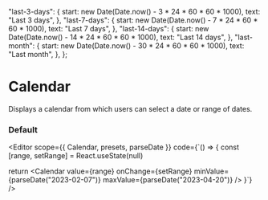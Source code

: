 
  "last-3-days": {
    start: new Date(Date.now() - 3 * 24 * 60 * 60 * 1000),
    text: "Last 3 days",
  },
  "last-7-days": {
    start: new Date(Date.now() - 7 * 24 * 60 * 60 * 1000),
    text: "Last 7 days",
  },
  "last-14-days": {
    start: new Date(Date.now() - 14 * 24 * 60 * 60 * 1000),
    text: "Last 14 days",
  },
  "last-month": {
    start: new Date(Date.now() - 30 * 24 * 60 * 60 * 1000),
    text: "Last month",
  },
};

<Spacer y={0.6} />

# Calendar

<Spacer y={0.8} />

Displays a calendar from which users can select a date or range of dates.

<Spacer />

### Default

<Editor
  scope={{ Calendar, presets, parseDate }}
  code={`() => {
  const [range, setRange] = React.useState(null)
  
  return <Calendar 
    value={range}
    onChange={setRange}
    minValue={parseDate("2023-02-07")}
    maxValue={parseDate("2023-04-20")}
  />
}`}
/>

<Spacer y={4} />
